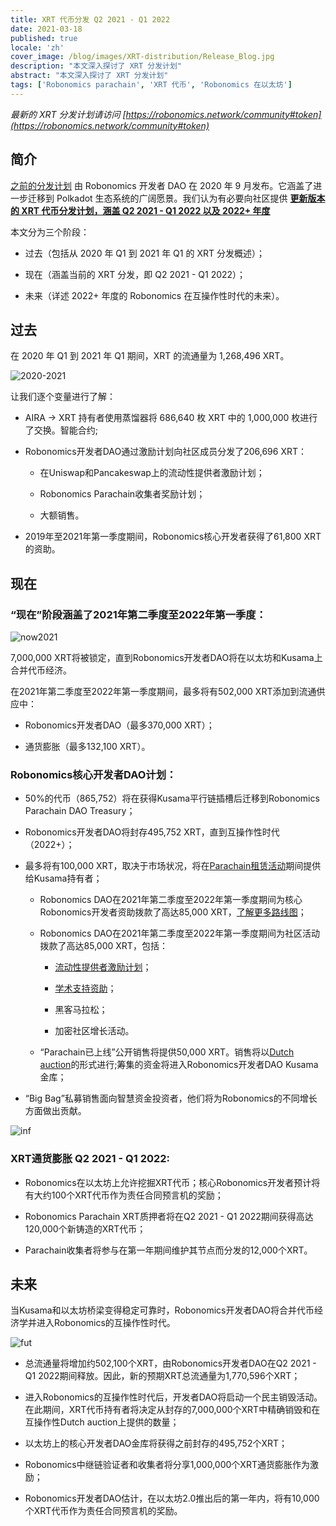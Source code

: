```yaml
---
title: XRT 代币分发 Q2 2021 - Q1 2022
date: 2021-03-18
published: true
locale: 'zh'
cover_image: /blog/images/XRT-distribution/Release_Blog.jpg
description: "本文深入探讨了 XRT 分发计划"
abstract: "本文深入探讨了 XRT 分发计划"
tags: ['Robonomics parachain', 'XRT 代币', 'Robonomics 在以太坊']
---
```


*最新的 XRT 分发计划请访问 [https://robonomics.network/community#token](https://robonomics.network/community#token)*

## 简介

[之前的分发计划](https://ipfs.io/ipfs/QmZjzJbZDhs7B3YhtRkvdg4jp6qpfkVGB67w7vH2nJBUrE/Robonomics_token_Polkadot_KUSAMA_stage_details_september_2020.pdf) 由 Robonomics 开发者 DAO 在 2020 年 9 月发布。它涵盖了进一步迁移到 Polkadot 生态系统的广阔愿景。我们认为有必要向社区提供 <a href="https://ipfs.io/ipfs/QmYjv65UNTM3F7LFR1ESm5CVMLWYLagwtT7qGAsaBi47nY/releases_March'21_4v.pdf" target="_blank"><strong>更新版本的 XRT 代币分发计划，涵盖 Q2 2021 - Q1 2022 以及 2022+ 年度</strong></a>

本文分为三个阶段：

- 过去（包括从 2020 年 Q1 到 2021 年 Q1 的 XRT 分发概述）；

- 现在（涵盖当前的 XRT 分发，即 Q2 2021 - Q1 2022）；

- 未来（详述 2022+ 年度的 Robonomics 在互操作性时代的未来）。

## 过去

在 2020 年 Q1 到 2021 年 Q1 期间，XRT 的流通量为 1,268,496 XRT。

![2020-2021](/blog/images/XRT-distribution/CircNow.png)

让我们逐个变量进行了解：
- AIRA -> XRT 持有者使用蒸馏器将 686,640 枚 XRT 中的 1,000,000 枚进行了交换。智能合约;

- Robonomics开发者DAO通过激励计划向社区成员分发了206,696 XRT：

  - 在Uniswap和Pancakeswap上的流动性提供者激励计划；

  - Robonomics Parachain收集者奖励计划；

  - 大额销售。

- 2019年至2021年第一季度期间，Robonomics核心开发者获得了61,800 XRT的资助。


## 现在

### “现在”阶段涵盖了2021年第二季度至2022年第一季度：

![now2021](/blog/images/XRT-distribution/Total2021.png)

7,000,000 XRT将被锁定，直到Robonomics开发者DAO将在以太坊和Kusama上合并代币经济。

在2021年第二季度至2022年第一季度期间，最多将有502,000 XRT添加到流通供应中：

  - Robonomics开发者DAO（最多370,000 XRT）；

  - 通货膨胀（最多132,100 XRT）。

### Robonomics核心开发者DAO计划：
- 50%的代币（865,752）将在获得Kusama平行链插槽后迁移到Robonomics Parachain DAO Treasury；

- Robonomics开发者DAO将封存495,752 XRT，直到互操作性时代（2022+）；

- 最多将有100,000 XRT，取决于市场状况，将在[Parachain租赁活动](https://robonomics.network/blog/robonomics-parachain-lease-offering/)期间提供给Kusama持有者；

  - Robonomics DAO在2021年第二季度至2022年第一季度期间为核心Robonomics开发者资助拨款了高达85,000 XRT，[了解更多路线图](https://robonomics.network/blog/roadmap-2021/)；

  - Robonomics DAO在2021年第二季度至2022年第一季度期间为社区活动拨款了高达85,000 XRT，包括：

    - [流动性提供者激励计划](https://www.robonomics.events/#/liquidity)；

    - [学术支持资助](https://robonomics.network/land/support-academia/)；

    - 黑客马拉松；

    - 加密社区增长活动。

  - “Parachain已上线”公开销售将提供50,000 XRT。销售将以[Dutch auction](https://www.investopedia.com/terms/d/dutchauction.asp#:~:text=A%20Dutch%20auction%20is%20a,terms%20of%20quantity%20and%20price.)的形式进行;筹集的资金将进入Robonomics开发者DAO Kusama金库；

- “Big Bag”私募销售面向智慧资金投资者，他们将为Robonomics的不同增长方面做出贡献。

![inf](/blog/images/XRT-distribution/Inflation.png)

### XRT通货膨胀 Q2 2021 - Q1 2022:

- Robonomics在以太坊上允许挖掘XRT代币；核心Robonomics开发者预计将有大约100个XRT代币作为责任合同预言机的奖励；

- Robonomics Parachain XRT质押者将在Q2 2021 - Q1 2022期间获得高达120,000个新铸造的XRT代币；

- Parachain收集者将参与在第一年期间维护其节点而分发的12,000个XRT。

## 未来

当Kusama和以太坊桥梁变得稳定可靠时，Robonomics开发者DAO将合并代币经济学并进入Robonomics的互操作性时代。

![fut](/blog/images/XRT-distribution/TotalAmount.png)

- 总流通量将增加约502,100个XRT，由Robonomics开发者DAO在Q2 2021 - Q1 2022期间释放。因此，新的预期XRT总流通量为1,770,596个XRT；

- 进入Robonomics的互操作性时代后，开发者DAO将启动一个民主销毁活动。在此期间，XRT代币持有者将决定从封存的7,000,000个XRT中精确销毁和在互操作性Dutch auction上提供的数量；

- 以太坊上的核心开发者DAO金库将获得之前封存的495,752个XRT；

- Robonomics中继链验证者和收集者将分享1,000,000个XRT通货膨胀作为激励；

- Robonomics开发者DAO估计，在以太坊2.0推出后的第一年内，将有10,000个XRT代币作为责任合同预言机的奖励。